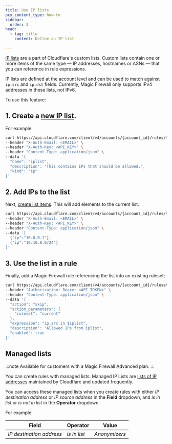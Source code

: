 ```yaml
---
title: Use IP lists
pcx_content_type: how-to
sidebar:
  order: 3
head:
  - tag: title
    content: Define an IP list

---
```


[IP lists](/waf/tools/lists/custom-lists/#ip-lists) are a part of Cloudflare's custom lists. Custom lists contain one or more items of the same type — IP addresses, hostnames or ASNs — that you can reference in rule expressions.

IP lists are defined at the account level and can be used to match against `ip.src` and `ip.dst` fields. Currently, Magic Firewall only supports IPv4 addresses in these lists, not IPv6.

To use this feature:

## 1. Create a [new IP list](/api/operations/lists-create-a-list).

For example:

```bash
curl https://api.cloudflare.com/client/v4/accounts/{account_id}/rules/lists \
--header "X-Auth-Email: <EMAIL>" \
--header "X-Auth-Key: <API_KEY>" \
--header "Content-Type: application/json" \
--data '{
  "name": "iplist",
  "description": "This contains IPs that should be allowed.",
  "kind": "ip"
}'
```

## 2. Add IPs to the list

Next, [create list items](/api/operations/lists-create-list-items). This will add elements to the current list.

```bash
curl https://api.cloudflare.com/client/v4/accounts/{account_id}/rules/lists/{list_id}/items \
--header "X-Auth-Email: <EMAIL>" \
--header "X-Auth-Key: <API_KEY>" \
--header "Content-Type: application/json" \
--data '[
  {"ip":"10.0.0.1"},
  {"ip":"10.10.0.0/24"}
]'
```

## 3. Use the list in a rule

Finally, add a Magic Firewall rule referencing the list into an existing ruleset:

```bash
curl https://api.cloudflare.com/client/v4/accounts/{account_id}/rulesets/{ruleset_id}/rules \
--header "Authorization: Bearer <API_TOKEN>" \
--header "Content-Type: application/json" \
--data '{
  "action": "skip",
  "action_parameters": {
    "ruleset": "current"
  },
  "expression": "ip.src in $iplist",
  "description": "Allowed IPs from iplist",
  "enabled": true
}'
```

## Managed lists

:::note
Available for customers with a Magic Firewall Advanced plan.
:::

You can create rules with managed lists. Managed IP Lists are [lists of IP addresses](/waf/tools/lists/managed-lists/#managed-ip-lists) maintained by Cloudflare and updated frequently.

You can access these managed lists when you create rules with either *IP destination address* or *IP source address* in the **Field** dropdown, and *is in list* or *is not in list* in the **Operator** dropdown.

For example:

| Field                    | Operator     | Value         |
| ------------------------ | ------------ | ------------- |
| *IP destination address* | *is in list* | *Anonymizers* |
